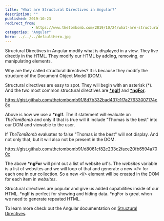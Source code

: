 ```yaml
---
title: 'What are Structural Directives in Angular?'
description: ""
published: 2019-10-23
redirect_from: 
            - https://www.thetombomb.com/2019/10/24/what-are-structural-directives-in-angular/
categories: "Angular"
hero: ../../../defaultHero.jpg
---
```

<!-- wp:paragraph -->

Structural Directives in Angular modify what is displayed in a view. They live directly in the HTML. They modify our HTML by adding, removing, or manipulating elements.

<!-- /wp:paragraph -->

<!-- wp:paragraph -->

Why are they called structural directives? It is because they modify the structure of the Document Object Model (DOM).

<!-- /wp:paragraph -->

<!-- wp:paragraph -->

Structural directives are easy to spot. They will begin with an asterisk (\*). And the two most common structural directives are **[\*ngIf](https://angular.io/api/common/NgIf)** and **[\*ngFor](https://angular.io/guide/template-syntax#ngFor)**.

<!-- /wp:paragraph -->

<!-- wp:embed {"url":"https://gist.github.com/thetombomb91/8d7b332bad437c1f7a27633007174c8e"} -->

https://gist.github.com/thetombomb91/8d7b332bad437c1f7a27633007174c8e

<!-- /wp:embed -->

<!-- wp:paragraph -->

Above is how we use a **\*ngIf**. The if statement will evaluate on _TheTomBomb_ and only if that is true will it include "Thomas is the best" into our DOM and viewable to the user.

<!-- /wp:paragraph -->

<!-- wp:paragraph -->

If _TheTomBomb_ evaluates to false "Thomas is the best" will not display. And not only that, but it will also not be present in the DOM.

<!-- /wp:paragraph -->

<!-- wp:embed {"url":"https://gist.github.com/thetombomb91/d8061cf82c233c2face20fb6594a700c"} -->

https://gist.github.com/thetombomb91/d8061cf82c233c2face20fb6594a700c

<!-- /wp:embed -->

<!-- wp:paragraph -->

The above **\*ngFor** will print out a list of website url's. The _websites_ variable is a list of websites and we will loop of that and generate a new _&lt;li>_ for each one in our collection. So a new _&lt;li>_ element will be created in the DOM for each item in _websites_.

<!-- /wp:paragraph -->

<!-- wp:paragraph -->

Structural directives are popular and give us added capabilities inside of our HTML. \*ngIf is perfect for showing and hiding data. \*ngFor is great when we need to generate repeated HTML.

<!-- /wp:paragraph -->

<!-- wp:paragraph -->

To learn more check out the Angular documentation on [Structural Directives](https://angular.io/guide/structural-directives).

<!-- /wp:paragraph -->
